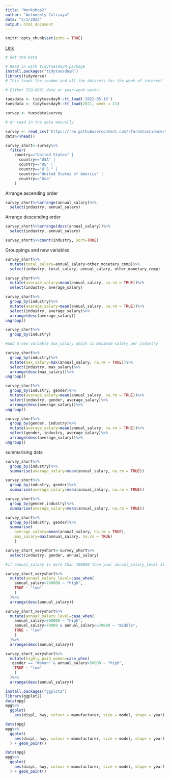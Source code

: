 ```yaml
---
title: "Workshop2"
author: "Antoneely Calizaya"
date: "3/1/2022"
output: html_document
---
```


```r
knitr::opts_chunk$set(echo = TRUE)
```

[Link](https://github.com/rstudio/cheatsheets/blob/main/rmarkdown-2.0.pdf) 

```r
# Get the Data

# Read in with tidytuesdayR package 
install.packages("tidytuesdayR")
library(tidyverse)
# This loads the readme and all the datasets for the week of interest

# Either ISO-8601 date or year/week works!

tuesdata <- tidytuesdayR::tt_load('2021-05-18')
tuesdata <- tidytuesdayR::tt_load(2021, week = 21)

survey <- tuesdata$survey

# Or read in the data manually

survey <- read_csv('https://raw.githubusercontent.com/rfordatascience/tidytuesday/master/data/2021/2021-05-18/survey.csv')
data%<%head()

```

```r
survey_short<-survey%>%
  filter(
    country=="United States" |
      country=="USA" | 
      country=="US" | 
      country=="U.S." | 
      country=="United States of America" |
      country=="Usa"
    )
```

Arrange ascending order
```r
survey_short%>%arrange(annual_salary)%>%
  select(industry, annual_salary)
```

Arrange descending order
```r
survey_short%>%arrange(desc(annual_salary))%>%
  select(industry, annual_salary)

survey_short%>%count(industry, sort=TRUE)
```
Grouppings and new variables
```r
survey_short%>%
  mutate(total_salary=annual_salary+other_monetary_comp)%>%
  select(industry, total_salary, annual_salary, other_monetary_comp)

survey_short%>%
  mutate(average_salary=mean(annual_salary, na.rm = TRUE))%>%
  select(industry, average_salary)

survey_short%>%
  group_by(industry)%>%
  mutate(average_salary=mean(annual_salary, na.rm = TRUE))%>%
  select(industry, average_salary)%>%
  arrange(desc(average_salary))
ungroup()

survey_short%>%
  group_by(industry)

#add a new variable max_salary which is maximum salary per industry

survey_short%>%
  group_by(industry)%>%
  mutate(max_salary=max(annual_salary, na.rm = TRUE))%>%
  select(industry, max_salary)%>%
  arrange(desc(max_salary))%>%
ungroup()

survey_short%>%
  group_by(industry, gender)%>%
  mutate(average_salary=mean(annual_salary, na.rm = TRUE))%>%
  select(industry, gender, average_salary)%>%
  arrange(desc(average_salary))%>%
ungroup()
```


```r
survey_short%>%
  group_by(gender, industry)%>%
  mutate(average_salary=mean(annual_salary, na.rm = TRUE))%>%
  select(gender, industry, average_salary)%>%
  arrange(desc(average_salary))%>%
ungroup()

```

summarising data

```r
survey_short%>%
  group_by(industry)%>%
  summarise(average_salary=mean(annual_salary, na.rm = TRUE))

survey_short%>%
  group_by(industry, gender)%>%
  summarise(average_salary=mean(annual_salary, na.rm = TRUE))

```
```r
survey_short%>%
  group_by(gender,industry)%>%
  summarise(average_salary=mean(annual_salary, na.rm = TRUE))
```
```r
survey_short%>%
  group_by(industry, gender)%>%
  summarise(
    average_salary=mean(annual_salary, na.rm = TRUE),
    max_salary=max(annual_salary, na.rm = TRUE)
    )
```
```r
survey_short_veryshort<-survey_short%>%
  select(industry, gender, annual_salary)

#if annual_salary is more than 700000 than your annual_salary_level is high, otherwise it is low 

survey_short_veryshort%>%
  mutate(annual_salary_level=case_when(
    annual_salary>700000 ~ "high",
    TRUE ~ "low"
    )
  )%>%
  arrange(desc(annual_salary))
```
```r
survey_short_veryshort%>%
  mutate(annual_salary_level=case_when(
    annual_salary>700000 ~ "high",
    annual_salary>70000 & annual_salary<=70000 ~ "middle",
    TRUE ~ "low"
    )
  )%>%
  arrange(desc(annual_salary))
```
```r
survey_short_veryshort%>%
  mutate(highly_paid_women=case_when(
   gender == "Woman" & annual_salary>50000 ~ "high",
    TRUE ~ "low"
    )
  )%>%
  arrange(desc(annual_salary))
```

```r
install.packages("ggplot2")
library(ggplot2)
data(mpg)
mpg%>%
  ggplot(
    aes(displ, hwy, colour = manufacturer, size = model, shape = year)

data(mpg)
mpg%>%
  ggplot(
    aes(displ, hwy, colour = manufacturer, size = model, shape = year)
  ) + geom_point()
```

```r
data(mpg)
mpg%>%
  ggplot(
    aes(displ, hwy, colour = manufacturer, size = model, shape = year)
  ) + geom_point()
```






